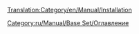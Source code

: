 [[Translation:Category/en/Manual/Installation]]

{{en/Bilingual box| Ru
| Коллекция страниц, которая помогает установке OpenTTD.
| Collection of pages that aid installation of OpenTTD.}}


[[Category:ru/Manual/Base Set/Оглавление]]